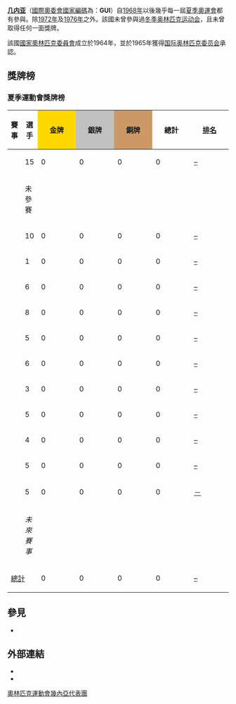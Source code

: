 
{{Infobox Country Olympics|NOC=GUI}}
'''[[几内亚|几内亚]]'''（[[國際奧委會國家編碼列表|國際奧委會國家編碼]]為：'''GUI'''）自[[1968年夏季奥林匹克运动会|1968年]]以後幾乎每一屆[[夏季奥林匹克运动会|夏季奧運會]]都有參與。除[[1972年夏季奥林匹克运动会|1972年]]及[[1976年夏季奥林匹克运动会|1976年]]之外。該國未曾參與過[[冬季奥林匹克运动会|冬季奥林匹克运动会]]，且未曾取得任何一面獎牌。

該國[[國家奧林匹克委員會|國家奧林匹克委員會]]成立於1964年，並於1965年獲得[[国际奥林匹克委员会|国际奥林匹克委员会]]承認。

==獎牌榜==
{{See also|奥林匹克运动会奖牌统计}}
=== 夏季運動會獎牌榜 ===
{| class="wikitable" style="text-align:center; font-size:90%;"
|-
!賽事
!選手
|style="background:gold; width:4.5em; font-weight:bold;"|金牌
|style="background:silver; width:4.5em; font-weight:bold;"|銀牌
|style="background:#cc9966; width:4.5em; font-weight:bold;"|銅牌
!style="width:4.5em; font-weight:bold;"|總計
!style="width:4.5em; font-weight:bold;"|[[奧林匹克運動會獎牌榜|排名]]
|-
|align=left| {{GamesName|SOG|1968}} || 15 || 0 || 0 || 0 || 0 || [[1968年夏季奥林匹克运动会奖牌榜|–]]
|-
|align=left| {{GamesName|SOG|1972}} || colspan=6; rowspan=2| 未參賽
|-
|align=left| {{GamesName|SOG|1976}}
|-
|align=left| {{GamesName|SOG|1980}} || 10 || 0 || 0 || 0 || 0 || [[1980年夏季奥林匹克运动会奖牌榜|–]]
|-
|align=left| {{GamesName|SOG|1984}} || 1 || 0 || 0 || 0 || 0 || [[1984年夏季奥林匹克运动会奖牌榜|–]]
|-
|align=left| {{GamesName|SOG|1988}} || 6 || 0 || 0 || 0 || 0 || [[1988年夏季奥林匹克运动会奖牌榜|–]]
|-
|align=left| {{GamesName|SOG|1992}} || 8 || 0 || 0 || 0 || 0 || [[1992年夏季奥林匹克运动会奖牌榜|–]]
|-
|align=left| {{GamesName|SOG|1996}} || 5 || 0 || 0 || 0 || 0 || [[1996年夏季奥林匹克运动会奖牌榜|–]]
|-
|align=left| {{GamesName|SOG|2000}} || 6 || 0 || 0 || 0 || 0 || [[2000年夏季奥林匹克运动会奖牌榜|–]]
|-
|align=left| {{GamesName|SOG|2004}} || 3 || 0 || 0 || 0 || 0 || [[2004年夏季奥林匹克运动会奖牌榜|–]]
|-
|align=left| {{GamesName|SOG|2008}} || 5 || 0 || 0 || 0 || 0 || [[2008年夏季奥林匹克运动会奖牌榜|–]]
|-
|align=left| {{GamesName|SOG|2012}} || 4 || 0 || 0 || 0 || 0 || [[2012年夏季奥林匹克运动会奖牌榜|–]]
|-
|align=left| {{GamesName|SOG|2016}} || 5 || 0 || 0 || 0 || 0 || [[2016年夏季奧林匹克運動會獎牌榜|–]]
|-
|align=left| {{GamesName|SOG|2020}} || 5 || 0 || 0 || 0 || 0 || [[2020年夏季奧林匹克運動會獎牌榜|－]]
|-
|align=left| {{GamesName|SOG|2024}} || colspan=6; rowspan=3 | ''未來賽事''
|-
|align=left| {{GamesName|SOG|2028}}
|-
|align=left| {{GamesName|SOG|2032}}
|-
!colspan=2| [[奥林匹克运动会奖牌统计|總計]] !! 0 !! 0 !! 0 !! 0 !! [[奥林匹克运动会奖牌统计|–]]
|}

== 參見 ==
* {{tsl|en|Guinea at the Paralympics||Guinea at the Paralympics}}

== 外部連結 ==
* {{cite web |title=Guinea |publisher=International Olympic Committee |url=http://www.olympic.org/guinea |access-date=2017-03-11 |archive-date=2017-07-18 |archive-url=https://web.archive.org/web/20170718055052/http://www.olympic.org/guinea |dead-url=no }}
* {{cite web |title=Guinea |publisher=Sports-Reference.com |url=http://www.sports-reference.com/olympics/countries/GUI |access-date=2017-03-11 |archive-date=2016-03-05 |archive-url=https://web.archive.org/web/20160305143347/http://www.sports-reference.com/olympics/countries/GUI// |dead-url=yes }}

{{Nations at the Olympics}}

{{DEFAULTSORT:Guinea At The Olympics}}
[[Category:奧林匹克運動會幾內亞代表團|]]

{{Olympic-stub}}